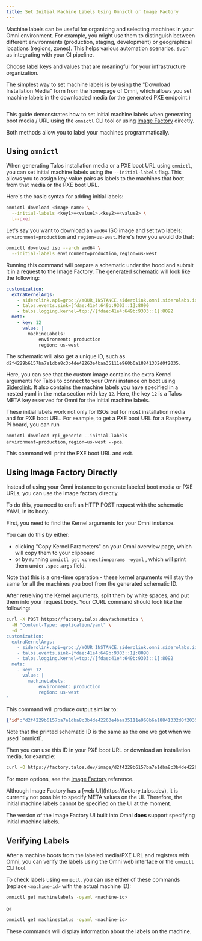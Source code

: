 ```yaml
---
title: Set Initial Machine Labels Using Omnictl or Image Factory
---
```


Machine labels can be useful for organizing and selecting machines in your Omni environment. For example, you might use them to distinguish between different environments (production, staging, development) or geographical locations (regions, zones). This helps various automation scenarios, such as integrating with your CI pipeline.

<Info>
Choose label keys and values that are meaningful for your infrastructure organization.
</Info>

The simplest way to set machine labels is by using the "Download Installation Media" form from the homepage of Omni, which allows you set machine labels in the downloaded media (or the generated PXE endpoint.)

<img src="./images/how-to-set-initial-machine-labels-download-install-media.png" alt=""/>



This guide demonstrates how to set initial machine labels when generating boot media / URL using the `omnictl` CLI tool or using [Image Factory](https://factory.talos.dev) directly.

Both methods allow you to label your machines programmatically.

## Using `omnictl`

When generating Talos installation media or a PXE boot URL using `omnictl`, you can set initial machine labels using the `--initial-labels` flag. This allows you to assign key-value pairs as labels to the machines that boot from that media or the PXE boot URL.

Here's the basic syntax for adding initial labels:

```bash
omnictl download <image-name> \
  --initial-labels <key1>=<value1>,<key2>=<value2> \
  [--pxe]
```

Let's say you want to download an `amd64` ISO image and set two labels: `environment=production` and `region=us-west`. Here's how you would do that:

```bash
omnictl download iso --arch amd64 \
  --initial-labels environment=production,region=us-west
```

Running this command will prepare a schematic under the hood and submit it in a request to the Image Factory. The generated schematic will look like the following:

```yaml
customization:
  extraKernelArgs:
    - siderolink.api=grpc://YOUR_INSTANCE.siderolink.omni.siderolabs.io?grpc_tunnel=true&jointoken=YOUR_JOIN_TOKEN
    - talos.events.sink=[fdae:41e4:649b:9303::1]:8090
    - talos.logging.kernel=tcp://[fdae:41e4:649b:9303::1]:8092
  meta:
    - key: 12
      value: |
        machineLabels:
            environment: production
            region: us-west
```

The schematic will also get a unique ID, such as `d2f4229b6157ba7e1dba8c3b4de42263e4baa35111e960b6a18841332d0f2035`.

Here, you can see that the custom image contains the extra Kernel arguments for Talos to connect to your Omni instance on boot using [Siderolink](https://www.talos.dev/v1.7/talos-guides/network/siderolink/). It also contains the machine labels you have specified in a nested yaml in the meta section with key `12`. Here, the key `12` is a Talos META key reserved for Omni for the initial machine labels.

<Info>
These initial labels work not only for ISOs but for most installation media and for PXE boot URL. For example, to get a PXE boot URL for a Raspberry Pi board, you can run

`omnictl download rpi_generic --initial-labels environment=production,region=us-west --pxe`.

This command will print the PXE boot URL and exit.
</Info>

## Using Image Factory Directly

Instead of using your Omni instance to generate labeled boot media or PXE URLs, you can use the image factory directly.

To do this, you need to craft an HTTP POST request with the schematic YAML in its body.

First, you need to find the Kernel arguments for your Omni instance.

You can do this by either:

* clicking "Copy Kernel Parameters" on your Omni overview page, which will copy them to your clipboard
* or by running `omnictl get connectionparams -oyaml` , which will print them under `.spec.args` field.

Note that this is a one-time operation - these kernel arguments will stay the same for all the machines you boot from the generated schematic ID.

After retreiving the Kernel arguments, split them by white spaces, and put them into your request body. Your CURL command should look like the following:

```bash
curl -X POST https://factory.talos.dev/schematics \
  -H "Content-Type: application/yaml" \
  -d '
customization:
  extraKernelArgs:
    - siderolink.api=grpc://YOUR_INSTANCE.siderolink.omni.siderolabs.io?grpc_tunnel=true&jointoken=YOUR_JOIN_TOKEN
    - talos.events.sink=[fdae:41e4:649b:9303::1]:8090
    - talos.logging.kernel=tcp://[fdae:41e4:649b:9303::1]:8092
  meta:
    - key: 12
      value: |
        machineLabels:
            environment: production
            region: us-west
'
```

This command will produce output similar to:

```json
{"id":"d2f4229b6157ba7e1dba8c3b4de42263e4baa35111e960b6a18841332d0f2035"}
```

<Info>
&#x20;Note that the printed schematic ID is the same as the one we got when we used `omnictl`.
</Info>

Then you can use this ID in your PXE boot URL or download an installation media, for example:

```bash
curl -O https://factory.talos.dev/image/d2f4229b6157ba7e1dba8c3b4de42263e4baa35111e960b6a18841332d0f2035/v1.7.6/metal-amd64.iso
```

For more options, see the [Image Factory](https://github.com/siderolabs/image-factory/blob/main/README.md) reference.

<Warning>
Although Image Factory has a [web UI](https://factory.talos.dev), it is currently not possible to specify META values on the UI. Therefore, the initial machine labels cannot be specified on the UI at the moment.&#x20;

The version of the Image Factory UI built into Omni **does** support specifying initial machine labels.
</Warning>

## Verifying Labels

After a machine boots from the labeled media/PXE URL and registers with Omni, you can verify the labels using the Omni web interface or the `omnictl` CLI tool.

To check labels using `omnictl`, you can use either of these commands (replace `<machine-id>` with the actual machine ID):

```bash
omnictl get machinelabels -oyaml <machine-id>
```

or

```bash
omnictl get machinestatus -oyaml <machine-id>
```

These commands will display information about the labels on the machine.
